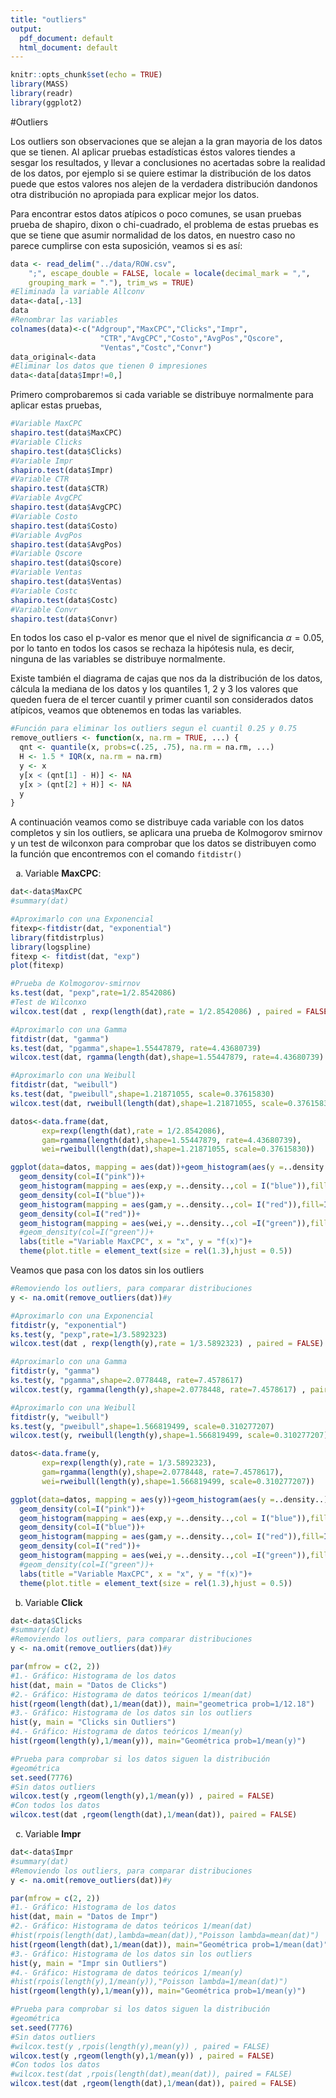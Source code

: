 ```yaml
---
title: "outliers"
output:
  pdf_document: default
  html_document: default
---
```


```r
knitr::opts_chunk$set(echo = TRUE)
library(MASS)
library(readr)
library(ggplot2)
```

#Outliers 

Los outliers son observaciones que se alejan a la gran mayoria de los datos que se tienen. Al aplicar pruebas estadísticas éstos valores tiendes a sesgar los resultados, y llevar a conclusiones no acertadas sobre la realidad de los datos, por ejemplo si se quiere estimar la distribución de los datos puede que estos valores nos alejen de la verdadera distribución dandonos otra distribución no apropiada para explicar mejor los datos.

Para encontrar estos datos atípicos o poco comunes, se usan pruebas prueba de shapiro, dixon o chi-cuadrado, el problema de estas pruebas es que se tiene que asumir normalidad de los datos, en nuestro caso no parece cumplirse con esta suposición, veamos si es así:

```r
data <- read_delim("../data/ROW.csv", 
    ";", escape_double = FALSE, locale = locale(decimal_mark = ",", 
    grouping_mark = "."), trim_ws = TRUE)
#Eliminada la variable Allconv
data<-data[,-13]
data
#Renombrar las variables
colnames(data)<-c("Adgroup","MaxCPC","Clicks","Impr",
                    "CTR","AvgCPC","Costo","AvgPos","Qscore",
                    "Ventas","Costc","Convr")
data_original<-data
#Eliminar los datos que tienen 0 impresiones
data<-data[data$Impr!=0,]
```

Primero comprobaremos si cada variable se distribuye normalmente para aplicar estas pruebas,
```r
#Variable MaxCPC
shapiro.test(data$MaxCPC)
#Variable Clicks
shapiro.test(data$Clicks)
#Variable Impr
shapiro.test(data$Impr)
#Variable CTR
shapiro.test(data$CTR)
#Variable AvgCPC
shapiro.test(data$AvgCPC)
#Variable Costo
shapiro.test(data$Costo)
#Variable AvgPos
shapiro.test(data$AvgPos)
#Variable Qscore
shapiro.test(data$Qscore)
#Variable Ventas
shapiro.test(data$Ventas)
#Variable Costc
shapiro.test(data$Costc)
#Variable Convr
shapiro.test(data$Convr)
```

En todos los caso el p-valor es menor que el nivel de significancia $\alpha=0.05$, por lo tanto en todos los casos se rechaza la hipótesis nula, es decir, ninguna de las variables se distribuye normalmente. 

Existe también el diagrama de cajas que nos da la distribución de los datos, cálcula la mediana de los datos y los quantiles 1, 2 y 3 los valores que queden fuera de el tercer cuantil y primer cuantil son considerados datos atípicos, veamos que obtenemos en todas las variables.

```r
#Función para eliminar los outliers segun el cuantil 0.25 y 0.75
remove_outliers <- function(x, na.rm = TRUE, ...) {
  qnt <- quantile(x, probs=c(.25, .75), na.rm = na.rm, ...)
  H <- 1.5 * IQR(x, na.rm = na.rm)
  y <- x
  y[x < (qnt[1] - H)] <- NA
  y[x > (qnt[2] + H)] <- NA
  y
}
```

A continuación veamos como se distribuye cada variable con los datos completos y sin los outliers, se aplicara una prueba de Kolmogorov smirnov y un test de wilconxon para comprobar que los datos se distribuyen como la función que encontremos con el comando `fitdistr()`

a) Variable **MaxCPC**:

```r
dat<-data$MaxCPC
#summary(dat)

#Aproximarlo con una Exponencial
fitexp<-fitdistr(dat, "exponential")
library(fitdistrplus)
library(logspline)
fitexp <- fitdist(dat, "exp")
plot(fitexp)

#Prueba de Kolmogorov-smirnov
ks.test(dat, "pexp",rate=1/2.8542086)
#Test de Wilconxo
wilcox.test(dat , rexp(length(dat),rate = 1/2.8542086) , paired = FALSE)

#Aproximarlo con una Gamma
fitdistr(dat, "gamma")
ks.test(dat, "pgamma",shape=1.55447879, rate=4.43680739)
wilcox.test(dat, rgamma(length(dat),shape=1.55447879, rate=4.43680739) , paired = FALSE)

#Aproximarlo con una Weibull
fitdistr(dat, "weibull")
ks.test(dat, "pweibull",shape=1.21871055, scale=0.37615830)
wilcox.test(dat, rweibull(length(dat),shape=1.21871055, scale=0.37615830) , paired = FALSE)

datos<-data.frame(dat,
       exp=rexp(length(dat),rate = 1/2.8542086),
       gam=rgamma(length(dat),shape=1.55447879, rate=4.43680739),
       wei=rweibull(length(dat),shape=1.21871055, scale=0.37615830))

ggplot(data=datos, mapping = aes(dat))+geom_histogram(aes(y =..density..),fill=I("pink"),col=I("pink"), alpha=I(.2))+
  geom_density(col=I("pink"))+
  geom_histogram(mapping = aes(exp,y =..density..,col = I("blue")),fill=I("blue"),alpha=I(.1))+
  geom_density(col=I("blue"))+
  geom_histogram(mapping = aes(gam,y =..density..,col= I("red")),fill=I("red"),alpha=I(.1))+
  geom_density(col=I("red"))+
  geom_histogram(mapping = aes(wei,y =..density..,col =I("green")),fill=I("green"),alpha=I(.1))+
  #geom_density(col=I("green"))+
  labs(title ="Variable MaxCPC", x = "x", y = "f(x)")+
  theme(plot.title = element_text(size = rel(1.3),hjust = 0.5))
```

Veamos que pasa con los datos sin los outliers
```r
#Removiendo los outliers, para comparar distribuciones
y <- na.omit(remove_outliers(dat))#y

#Aproximarlo con una Exponencial
fitdistr(y, "exponential")
ks.test(y, "pexp",rate=1/3.5892323)
wilcox.test(dat , rexp(length(y),rate = 1/3.5892323) , paired = FALSE)

#Aproximarlo con una Gamma
fitdistr(y, "gamma")
ks.test(y, "pgamma",shape=2.0778448, rate=7.4578617)
wilcox.test(y, rgamma(length(y),shape=2.0778448, rate=7.4578617) , paired = FALSE)

#Aproximarlo con una Weibull
fitdistr(y, "weibull")
ks.test(y, "pweibull",shape=1.566819499, scale=0.310277207)
wilcox.test(y, rweibull(length(y),shape=1.566819499, scale=0.310277207) , paired = FALSE)

datos<-data.frame(y,
       exp=rexp(length(y),rate = 1/3.5892323),
       gam=rgamma(length(y),shape=2.0778448, rate=7.4578617),
       wei=rweibull(length(y),shape=1.566819499, scale=0.310277207))

ggplot(data=datos, mapping = aes(y))+geom_histogram(aes(y =..density..),fill=I("pink"),col=I("pink"), alpha=I(.2))+
  geom_density(col=I("pink"))+
  geom_histogram(mapping = aes(exp,y =..density..,col = I("blue")),fill=I("blue"),alpha=I(.1))+
  geom_density(col=I("blue"))+
  geom_histogram(mapping = aes(gam,y =..density..,col= I("red")),fill=I("red"),alpha=I(.1))+
  geom_density(col=I("red"))+
  geom_histogram(mapping = aes(wei,y =..density..,col =I("green")),fill=I("green"),alpha=I(.1))+
  #geom_density(col=I("green"))+
  labs(title ="Variable MaxCPC", x = "x", y = "f(x)")+
  theme(plot.title = element_text(size = rel(1.3),hjust = 0.5))
```

b) Variable **Click**

```r
dat<-data$Clicks
#summary(dat)
#Removiendo los outliers, para comparar distribuciones
y <- na.omit(remove_outliers(dat))#y

par(mfrow = c(2, 2))
#1.- Gráfico: Histograma de los datos
hist(dat, main = "Datos de Clicks")
#2.- Gráfico: Histograma de datos teóricos 1/mean(dat)
hist(rgeom(length(dat),1/mean(dat)), main="geometrica prob=1/12.18")
#3.- Gráfico: Histograma de los datos sin los outliers
hist(y, main = "Clicks sin Outliers")
#4.- Gráfico: Histograma de datos teóricos 1/mean(y)
hist(rgeom(length(y),1/mean(y)), main="Geométrica prob=1/mean(y)")

#Prueba para comprobar si los datos siguen la distribución
#geométrica
set.seed(7776)
#Sin datos outliers
wilcox.test(y ,rgeom(length(y),1/mean(y)) , paired = FALSE)
#Con todos los datos
wilcox.test(dat ,rgeom(length(dat),1/mean(dat)), paired = FALSE)
```

c) Variable **Impr**

```r
dat<-data$Impr
#summary(dat)
#Removiendo los outliers, para comparar distribuciones
y <- na.omit(remove_outliers(dat))#y

par(mfrow = c(2, 2))
#1.- Gráfico: Histograma de los datos
hist(dat, main = "Datos de Impr")
#2.- Gráfico: Histograma de datos teóricos 1/mean(dat)
#hist(rpois(length(dat),lambda=mean(dat)),"Poisson lambda=mean(dat)")
hist(rgeom(length(dat),1/mean(dat)), main="Geométrica prob=1/mean(dat)")
#3.- Gráfico: Histograma de los datos sin los outliers
hist(y, main = "Impr sin Outliers")
#4.- Gráfico: Histograma de datos teóricos 1/mean(y)
#hist(rpois(length(y),1/mean(y)),"Poisson lambda=1/mean(dat)")
hist(rgeom(length(y),1/mean(y)), main="Geométrica prob=1/mean(y)")

#Prueba para comprobar si los datos siguen la distribución
#geométrica
set.seed(7776)
#Sin datos outliers
#wilcox.test(y ,rpois(length(y),mean(y)) , paired = FALSE)
wilcox.test(y ,rgeom(length(y),1/mean(y)) , paired = FALSE)
#Con todos los datos
#wilcox.test(dat ,rpois(length(dat),mean(dat)), paired = FALSE)
wilcox.test(dat ,rgeom(length(dat),1/mean(dat)), paired = FALSE)
```